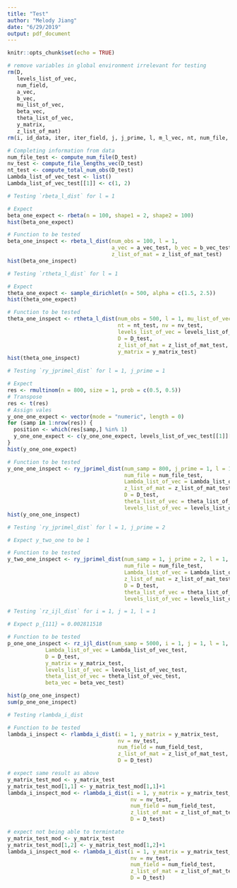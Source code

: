 ```yaml
---
title: "Test"
author: "Melody Jiang"
date: "6/29/2019"
output: pdf_document
---
```


```r
knitr::opts_chunk$set(echo = TRUE)
```

```r
# remove variables in global environment irrelevant for testing
rm(D,
   levels_list_of_vec,
   num_field,
   a_vec,
   b_vec,
   mu_list_of_vec,
   beta_vec,
   theta_list_of_vec,
   y_matrix,
   z_list_of_mat)
rm(i, id_data, iter, iter_field, j, j_prime, l, m_l_vec, nt, num_file, num_population, nv, Lambda_list_of_vec)
```

```r
# Completing information from data
num_file_test <- compute_num_file(D_test)
nv_test <- compute_file_lengths_vec(D_test)
nt_test <- compute_total_num_obs(D_test)
Lambda_list_of_vec_test <- list()
Lambda_list_of_vec_test[[1]] <- c(1, 2)
```

```r
# Testing `rbeta_l_dist` for l = 1

# Expect
beta_one_expect <- rbeta(n = 100, shape1 = 2, shape2 = 100)
hist(beta_one_expect)

# Function to be tested
beta_one_inspect <- rbeta_l_dist(num_obs = 100, l = 1,
                                 a_vec = a_vec_test, b_vec = b_vec_test,
                                 z_list_of_mat = z_list_of_mat_test)
hist(beta_one_inspect)
```

```r
# Testing `rtheta_l_dist` for l = 1

# Expect
theta_one_expect <- sample_dirichlet(n = 500, alpha = c(1.5, 2.5))
hist(theta_one_expect)

# Function to be tested
theta_one_inspect <- rtheta_l_dist(num_obs = 500, l = 1, mu_list_of_vec = mu_list_of_vec_test,
                                   nt = nt_test, nv = nv_test,
                                   levels_list_of_vec = levels_list_of_vec_test,
                                   D = D_test,
                                   z_list_of_mat = z_list_of_mat_test,
                                   y_matrix = y_matrix_test)
hist(theta_one_inspect)
```

```r
# Testing `ry_jprimel_dist` for l = 1, j_prime = 1

# Expect
res <- rmultinom(n = 800, size = 1, prob = c(0.5, 0.5))
# Transpose
res <- t(res)
# Assign vales
y_one_one_expect <- vector(mode = "numeric", length = 0)
for (samp in 1:nrow(res)) {
  position <- which(res[samp,] %in% 1)
  y_one_one_expect <- c(y_one_one_expect, levels_list_of_vec_test[[1]][position])
}
hist(y_one_one_expect)

# Function to be tested
y_one_one_inspect <- ry_jprimel_dist(num_samp = 800, j_prime = 1, l = 1,
                                     num_file = num_file_test,
                                     Lambda_list_of_vec = Lambda_list_of_vec_test,
                                     z_list_of_mat = z_list_of_mat_test,
                                     D = D_test,
                                     theta_list_of_vec = theta_list_of_vec_test,
                                     levels_list_of_vec = levels_list_of_vec_test)
hist(y_one_one_inspect)
```
```r
# Testing `ry_jprimel_dist` for l = 1, j_prime = 2

# Expect y_two_one to be 1

# Function to be tested
y_two_one_inspect <- ry_jprimel_dist(num_samp = 1, j_prime = 2, l = 1,
                                     num_file = num_file_test,
                                     Lambda_list_of_vec = Lambda_list_of_vec_test,
                                     z_list_of_mat = z_list_of_mat_test,
                                     D = D_test,
                                     theta_list_of_vec = theta_list_of_vec_test,
                                     levels_list_of_vec = levels_list_of_vec_test)
```

```r
# Testing `rz_ijl_dist` for i = 1, j = 1, l = 1

# Expect p_{111} = 0.002811518

# Function to be tested
p_one_one_inspect <- rz_ijl_dist(num_samp = 5000, i = 1, j = 1, l = 1,
            Lambda_list_of_vec = Lambda_list_of_vec_test,
            D = D_test,
            y_matrix = y_matrix_test,
            levels_list_of_vec = levels_list_of_vec_test,
            theta_list_of_vec = theta_list_of_vec_test,
            beta_vec = beta_vec_test)

hist(p_one_one_inspect)
sum(p_one_one_inspect)
```

```r
# Testing rlambda_i_dist

# Function to be tested
lambda_i_inspect <- rlambda_i_dist(i = 1, y_matrix = y_matrix_test,
                                   nv = nv_test,
                                   num_field = num_field_test,
                                   z_list_of_mat = z_list_of_mat_test,
                                   D = D_test)
```
```r
# expect same result as above
y_matrix_test_mod <- y_matrix_test
y_matrix_test_mod[1,1] <- y_matrix_test_mod[1,1]+1
lambda_i_inspect_mod <- rlambda_i_dist(i = 1, y_matrix = y_matrix_test_mod,
                                       nv = nv_test,
                                       num_field = num_field_test,
                                       z_list_of_mat = z_list_of_mat_test,
                                       D = D_test)
```
```r
# expect not being able to termintate
y_matrix_test_mod <- y_matrix_test
y_matrix_test_mod[1,2] <- y_matrix_test_mod[1,2]+1
lambda_i_inspect_mod <- rlambda_i_dist(i = 1, y_matrix = y_matrix_test_mod,
                                       nv = nv_test,
                                       num_field = num_field_test,
                                       z_list_of_mat = z_list_of_mat_test,
                                       D = D_test)
```






